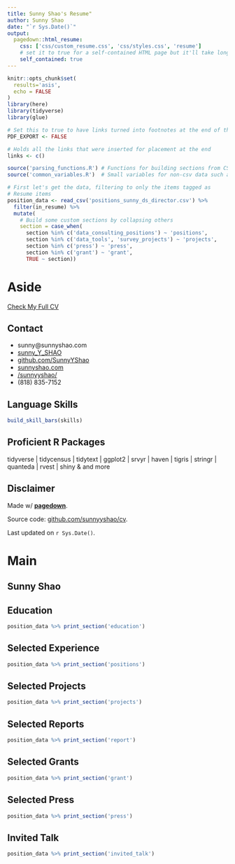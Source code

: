 ```yaml
---
title: Sunny Shao's Resume"
author: Sunny Shao
date: "`r Sys.Date()`"
output:
  pagedown::html_resume:
    css: ['css/custom_resume.css', 'css/styles.css', 'resume']
    # set it to true for a self-contained HTML page but it'll take longer to render
    self_contained: true
---
```



```r
knitr::opts_chunk$set(
  results='asis', 
  echo = FALSE
)
library(here)
library(tidyverse)
library(glue)

# Set this to true to have links turned into footnotes at the end of the document
PDF_EXPORT <- FALSE

# Holds all the links that were inserted for placement at the end
links <- c()

source('parsing_functions.R') # Functions for building sections from CSV data
source('common_variables.R')  # Small variables for non-csv data such as intro text

# First let's get the data, filtering to only the items tagged as
# Resume items
position_data <- read_csv('positions_sunny_ds_director.csv') %>% 
  filter(in_resume) %>% 
  mutate(
    # Build some custom sections by collapsing others
    section = case_when(
      section %in% c('data_consulting_positions') ~ 'positions', 
      section %in% c('data_tools', 'survey_projects') ~ 'projects',
      section %in% c('press') ~ 'press',
      section %in% c('grant') ~ 'grant',
      TRUE ~ section)) 

```


Aside
================================================================================

[<i class='fas fa-download'></i> Check My Full CV](https://sunnyyshao.github.io/cv)


Contact {#contact}
--------------------------------------------------------------------------------



- <i class="fa fa-envelope"></i> sunny@sunnyshao.com
- <i class="fa fa-twitter"></i> [sunny_Y_SHAO](https://twitter.com/sunny_Y_SHAO)
- <i class="fa fa-github"></i> [github.com/SunnyYShao](https://github.com/SunnyYShao)
- <i class="fa fa-link"></i> [sunnyshao.com](https://sunnyshao.com/)
- <i class="fa fa-linkedin"></i> [/sunnyyshao/](https://linkedin.com/in/sunnyyshao/)
- <i class="fa fa-phone"></i> (818) 835-7152



Language Skills {#skills}
--------------------------------------------------------------------------------


```r
build_skill_bars(skills)
```



Proficient R Packages {#more-info}
--------------------------------------------------------------------------------

tidyverse | tidycensus | tidytext | ggplot2 | srvyr | haven | tigris | stringr | quanteda | rvest | shiny & and more


Disclaimer {#disclaimer}
--------------------------------------------------------------------------------

Made w/ [**pagedown**](https://github.com/rstudio/pagedown). 

Source code: [github.com/sunnyyshao/cv](https://github.com/sunnyyshao/cv).

Last updated on `r Sys.Date()`.




Main
================================================================================

Sunny Shao {#title}
--------------------------------------------------------------------------------



Education {data-icon=graduation-cap data-concise=true}
--------------------------------------------------------------------------------

```r
position_data %>% print_section('education')
```



Selected Experience {data-icon=suitcase}
--------------------------------------------------------------------------------

```r
position_data %>% print_section('positions')
```

Selected Projects {data-icon=database}
--------------------------------------------------------------------------------


```r
position_data %>% print_section('projects')
```


Selected Reports {data-icon=book}
--------------------------------------------------------------------------------


```r
position_data %>% print_section('report')
```


Selected Grants {data-icon=award}
--------------------------------------------------------------------------------


```r
position_data %>% print_section('grant')
```

Selected Press {data-icon=newspaper}
--------------------------------------------------------------------------------


```r
position_data %>% print_section('press')
```
Invited Talk {data-icon=users}
--------------------------------------------------------------------------------


```r
position_data %>% print_section('invited_talk')
```
